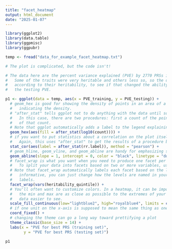 ```yaml
---
title: "facet_heatmap"
output: html_document
date: "2025-01-07"
---
```


```r
library(ggplot2)
library(data.table)
library(ggpmisc)
library(ggpubr)

temp <- fread("data_for_example_facet_heatmap.txt")

```

```r

# The plot is complicated, but the code isn't!

# The data here are the percent variance explained (PVE) by 2770 PRSs in a training set and in a testing set. 
#   Some of the traits were very heritable and others less so, so the data were split into five quintiles
#   according to their heritability, to see if that changed the ability of the training PVE to predict
#   the testing PVE.

p1 <- ggplot(data = temp, aes(x = PVE_training, y = PVE_testing)) +
  # geom_hex is good for showing the density of points in an area of a scatter plot, with the color of each hex
  #   indicating the density. 
  # "after_stat" tells ggplot not to do anything with the data until some statistical procedure has been performed on it.
  #   In this case, there are two procedures: first a count of the points in each hex, then a log transformation
  #   of that count.
  # Note that ggplot automatically adds a label to the legend explaining what transformations were done.
  geom_hex(aes(fill = after_stat(log10(count)))) +
  # if you want to put statistics about a correlation on the plot itself, stat_cor is a very easy way to do it.
  #   Again, this uses "after_stat" to get the results of a procedure before putting those results on the chart.
  stat_cor(aes(label = after_stat(rr.label)), method = "pearson") +
  # geom_hline, geom_vline, and geom_abline are handy for emphasizing some line on a plot
  geom_abline(slope = 1, intercept = 0, color = "black", linetype = "dotted", linewidth = 0.5) +
  # facet_wrap is what you want when you need to produce one facet per level of a single variable.
  #   To split your data into facets based on two or more variables, use facet_grid.
  # Note that facet_wrap automatically labels each facet based on the levels in your data - to make these labels
  #   informative, you can just change how the levels are named in your data, or create a new column with informative
  #   labels.
  facet_wrap(vars(heritability_quintile)) +
  # You'll often want to customize colors. In a heatmap, it can be important to set the limits on the range so that
  #   the min and max are as close as possible to the extremes of your color gradient. That makes the trends in the
  #   data easier to see.
  scale_fill_continuous(low="lightblue2", high="royalblue4", limits = c(0,3)) +
  # if one unit on the x-axis is supposed to mean the same thing as one unit on the y-axis, you need to use coord_fixed().
  coord_fixed() +
  # changing the theme can go a long way toward prettifying a plot
  theme_classic(base_size = 14) +
  labs(x = "PVE for best PRS (training set)",
        y = "PVE for best PRS (testing set)") 

p1

```

